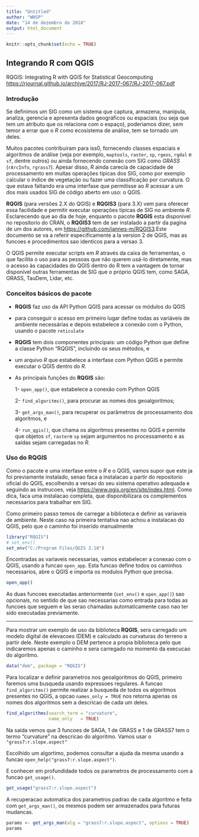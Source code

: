 ```yaml
---
title: "Untitled"
author: "WHSP"
date: "14 de dezembro de 2018"
output: html_document
---
```


```r
knitr::opts_chunk$set(echo = TRUE)
```

## Integrando R com QGIS

RQGIS: Integrating R with QGIS for Statistical Geocomputing <https://rjournal.github.io/archive/2017/RJ-2017-067/RJ-2017-067.pdf>


### Introdução

Se definimos um SIG como um sistema que captura, armazena, manipula, analiza, gerencia e apresenta dados geográficos ou espaciais (ou seja que tem um atributo que os relaciona com o espaço), poderiamos dizer, sem temor a errar que o _R_ como ecosistema de análise, tem se tornado um deles.

Muitos pacotes contribuiram para iss0, fornecendo classes espaciais e algoritmos de análise (veja por exemplo, `maptools`, `raster`, `sp`, `rgeos`, `rgdal` e `sf`, dentre outros) ou ainda fornecendo conexão com SIG como _GRASS_ (`rArcInfo`, `rgrass7`). Apesar disso, _R_ ainda carecia de capacidade de processamento em muitas operações típicas dos SIG, como por exemplo calcular o índice de vegetação ou fazer uma classificação por curvatura. O que estava faltando era uma interfase que permitisse ao _R_ acessar a um dos mais usados SIG de código aberto em uso: o QGIS.

**RQGIS** (para versões 2.X do QGIS) e **RQGIS3** (para 3.X) vem para oferecer essa facilidade e permitir executar operações típicas de SIG no ambiente _R_. Esclarecendo que ao dia de hoje, enquanto o pacote **RQGIS** esta disponivel no repositorio do CRAN, o **RQGIS3** tem de ser instalado a partir da pagina de um dos autores, em <https://github.com/jannes-m/RQGIS3>.Este documento se va a referir especificamente a la version 2 de QGIS, mas as funcoes e procedimentos sao identicos para a versao 3.

O QGIS permite executar scripts em _R_ através da caixa de ferramentas, o que facilita o uso para as pessoas que não querem usá-lo diretamente, mas o acesso às capacidades do QGIS dentro do R tem a vantagem de tornar disponível outras ferramentas de SIG que o próprio QGIS tem, como SAGA, GRASS, TauDem, Lidar, etc.

### Conceitos básicos do pacote

  - **RQGIS** faz uso da API Python QGIS para acessar os módulos do QGIS
  
  - para conseguir o acesso em primeiro lugar define todas as variáveis de ambiente necessárias e depois estabelece a conexão com o Python, usando o pacote `reticulate`
  
  - **RQGIS** tem dois componentes principais: um código Python que define a classe Python "RQGIS", incluindo os seus métodos, e
  
  - um arquivo _R_ que estabelece a interfase com Python QGIS e permite executar o QGIS dentro do _R_.
  
  - As principais funções do **RQGIS** são:
  
    1- `open_app()`, que estabelece a conexão com Python QGIS
    
    2- `find_algoritms()`, para procurar as nomes dos geoalgoritmos;
    
    3- `get_args_man()`, para recuperar os parâmetros de processamento dos algoritmos, e
    
    4- `run_qgis()`, que chama os algoritmos presentes no QGIS e permite que objetos `sf`, `raster`e `sp` sejam argumentos no processamento e as saídas sejam carregadas no _R_.
    
    
### Uso do RQGIS

Como o pacote e uma interfase entre o _R_ e o QGIS, vamos supor que este ja foi previamente instalado, senao faca a instalacao a partir do repositorio oficial do QGIS, escolhendo a versao do seu sistema operativo adequada e seguindo as instrucoes, veja <https://www.qgis.org/en/site/index.html>. Como dica, faca uma instalacao completa, que disponibilizara os complementos necessarios para trabalhar em SIG. 

Como primeiro passo temos de carregar a biblioteca e definir as variaveis de ambiente. Neste caso na primeira tentativa nao achou a instalacao do QGIS, pelo que o caminho foi inserido manualmente

```r
library("RQGIS")
# set_env()
set_env("C:/Program Files/QGIS 2.18")
```

Encontradas as variaveis necessarias, vamos estabelecer a conexao com o QGIS, usando a funcao `open_app`. Esta funcao define todos os caminhos necessarios, abre o QGIS e importa os modulos Python que precisa.

```r
open_app()
```

As duas funcoes executadas anteriormente (`set_env()` e `open_app()`) sao opcionais, no sentido de que sao necessarias como entrada para todas as funcoes que seguem e las serao chamadas automaticamente caso nao ter sido executadas previamente.

---

Para mostrar um exemplo de uso da biblioteca **RQGIS**, sera carregado um modelo digital de elevacoes (DEM) e calculado as curvaturas do terreno a partir dele. Neste exemplo o DEM pertence a propia biblioteca pelo que indicaremos apenas o caminho e sera carregado no momento da execucao do algoritmo.

```r
data("dem", package = "RQGIS")
```

Para localizar e definir parametros nos geoalgoritmos do QGIS, primeiro faremos uma busqueda usando expressoes regulares. A funcao `find_algoritms()` permite realizar a busqueda de todos os algoritmos presentes no QGIS, a opcao `names_only = TRUE` nos retorna apenas os nomes dos algoritmos sem a descricao de cada um deles.

```r
find_algorithms(search_term = "curvature",
                name_only   = TRUE)
```

Na saida vemos que 3 funcoes de SAGA, 1 de GRASS e 1 de GRASS7 tem o termo "curvature" na descricao do algoritmo. Vamos usar o `"grass7:r.slope.aspect"`

Escolhido um algortimo, podemos consultar a ajuda da mesma usando a funcao `open_help("grass7:r.slope.aspect")`.

E conhecer em profundidade todos os parametros de processamento com a funcao `get_usage()`.

```r
get_usage("grass7:r.slope.aspect")
```

A recuperacao automatica dos parametros padrao de cada algoritmo e feita com `get_args_man()`, os mesmos podem ser armazenados para futuras mudancas.

```r
params <- get_args_man(alg = "grass7:r.slope.aspect", options = TRUE)
params
```


